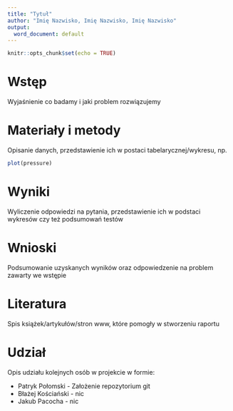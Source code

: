 ```yaml
---
title: "Tytuł"
author: "Imię Nazwisko, Imię Nazwisko, Imię Nazwisko"
output:
  word_document: default
---
```


```r
knitr::opts_chunk$set(echo = TRUE)
```

# Wstęp

Wyjaśnienie co badamy i jaki problem rozwiązujemy

# Materiały i metody

Opisanie danych, przedstawienie ich w postaci tabelarycznej/wykresu, np.

```r
plot(pressure)
```

# Wyniki

Wyliczenie odpowiedzi na pytania, przedstawienie ich w podstaci wykresów czy też podsumowań testów

# Wnioski

Podsumowanie uzyskanych wyników oraz odpowiedzenie na problem zawarty we wstępie

# Literatura

Spis książek/artykułów/stron www, które pomogły w stworzeniu raportu

# Udział

Opis udziału kolejnych osób w projekcie w formie:

- Patryk Połomski - Założenie repozytorium git
- Błażej Kościański - nic
- Jakub Pacocha - nic
